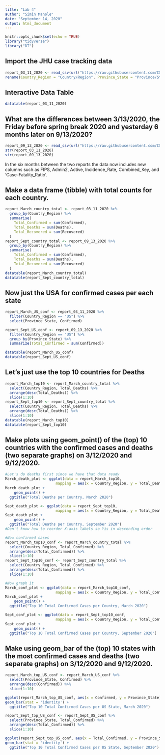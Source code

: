 ```yaml
---
title: "Lab 4"
author: "Simin Manole"
date: "September 14, 2020"
output: html_document
---
```


```r
knitr::opts_chunk$set(echo = TRUE)
library("tidyverse")
library("DT")
```

## Import the JHU case tracking data 
```r
report_03_11_2020 <- read_csv(url("https://raw.githubusercontent.com/CSSEGISandData/COVID-19/master/csse_covid_19_data/csse_covid_19_daily_reports/03-11-2020.csv")) %>%
rename(Country_Region = "Country/Region", Province_State = "Province/State")
```

## Interactive Data Table
```r
datatable(report_03_11_2020)
```

## What are the differences between 3/13/2020, the Friday before spring break 2020 and yesterday 6 months later on 9/13/2020? 
```r
report_09_13_2020 <- read_csv(url("https://raw.githubusercontent.com/CSSEGISandData/COVID-19/master/csse_covid_19_data/csse_covid_19_daily_reports/09-13-2020.csv"))
str(report_03_11_2020)
str(report_09_13_2020)
```

In the six months between the two reports the data now includes new columns such as FIPS, Admin2, Active, Incidence_Rate, Combined_Key, and 'Case-Fatality_Ratio'.

## Make a data frame (tibble) with total counts for each country.
```r
report_March_country_total <- report_03_11_2020 %>%
  group_by(Country_Region) %>%
  summarise(
    Total_Confirmed = sum(Confirmed),
    Total_Deaths = sum(Deaths),
    Total_Recovered = sum(Recovered)
  )
report_Sept_country_total <- report_09_13_2020 %>%
  group_by(Country_Region) %>%
  summarise(
    Total_Confirmed = sum(Confirmed),
    Total_Deaths = sum(Deaths),
    Total_Recovered = sum(Recovered)
  )
datatable(report_March_country_total)
datatable(report_Sept_country_total)
```

## Now just the USA for confirmed cases per each state
```r
report_March_US_conf <- report_03_11_2020 %>%
  filter(Country_Region == "US") %>%
  select(Province_State, Confirmed)

report_Sept_US_conf <- report_09_13_2020 %>%
  filter(Country_Region == "US") %>%
  group_by(Province_State) %>%
  summarize(Total_Confirmed = sum(Confirmed))

datatable(report_March_US_conf)
datatable(report_Sept_US_conf)
```

## Let's just use the top 10 countries for Deaths
```r
report_March_top10 <- report_March_country_total %>%
  select(Country_Region, Total_Deaths) %>%
  arrange(desc(Total_Deaths)) %>%
  slice(1:10)
report_Sept_top10 <- report_Sept_country_total %>%
  select(Country_Region, Total_Deaths) %>%
  arrange(desc(Total_Deaths)) %>%
  slice(1:10)
datatable(report_March_top10)
datatable(report_Sept_top10)
```

## Make plots using geom_point() of the (top) 10 countries with the confirmed cases and deaths (two separate graphs) on 3/12/2020 and 9/12/2020.
```r
#Let's do deaths first since we have that data ready
March_death_plot <- ggplot(data = report_March_top10, 
                       mapping = aes(x = Country_Region, y = Total_Deaths))
March_death_plot + 
    geom_point() +
  ggtitle("Total Deaths per Country, March 2020")

Sept_death_plot <- ggplot(data = report_Sept_top10, 
                       mapping = aes(x = Country_Region, y = Total_Deaths))
Sept_death_plot + 
    geom_point() +
  ggtitle("Total Deaths per Country, September 2020")
#Don't know how to reorder X-axis labels so Yis in descending order

#Now confirmed cases
report_March_top10_conf <- report_March_country_total %>%
  select(Country_Region, Total_Confirmed) %>%
  arrange(desc(Total_Confirmed)) %>%
  slice(1:10)
report_Sept_top10_conf <- report_Sept_country_total %>%
  select(Country_Region, Total_Confirmed) %>%
  arrange(desc(Total_Confirmed)) %>%
  slice(1:10)

#Now graph it
March_conf_plot <- ggplot(data = report_March_top10_conf, 
                       mapping = aes(x = Country_Region, y = Total_Confirmed))
March_conf_plot + 
    geom_point() +
  ggtitle("Top 10 Total Confirmed Cases per Country, March 2020")

Sept_conf_plot <- ggplot(data = report_Sept_top10_conf, 
                       mapping = aes(x = Country_Region, y = Total_Confirmed))
Sept_conf_plot + 
    geom_point() +
  ggtitle("Top 10 Total Confirmed Cases per Country, September 2020")
```
 
## Make using geom_bar of the (top) 10 states with the most confirmed cases and deaths (two separate graphs) on 3/12/2020 and 9/12/2020.
```r
report_March_top_US_conf <- report_March_US_conf %>%
  select(Province_State, Confirmed) %>%
  arrange(desc(Confirmed)) %>%
  slice(1:10)

ggplot(report_March_top_US_conf, aes(x = Confirmed, y = Province_State)) +
geom_bar(stat = 'identity') +
  ggtitle("Top 10 Total Confirmed Cases per US State, March 2020")

report_Sept_top_US_conf <- report_Sept_US_conf %>%
  select(Province_State, Total_Confirmed) %>%
  arrange(desc(Total_Confirmed)) %>%
  slice(1:10)

ggplot(report_Sept_top_US_conf, aes(x = Total_Confirmed, y = Province_State)) +
geom_bar(stat = 'identity') +
  ggtitle("Top 10 Total Confirmed Cases per US State, September 2020")
```


